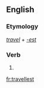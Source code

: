 ==English==

===Etymology===
''[[travel]]'' + ''[[-est]]''

===Verb===
{{head|en}}

# {{en-archaic second-person singular of|travel|lang=en}}

[[fr:travellest]]